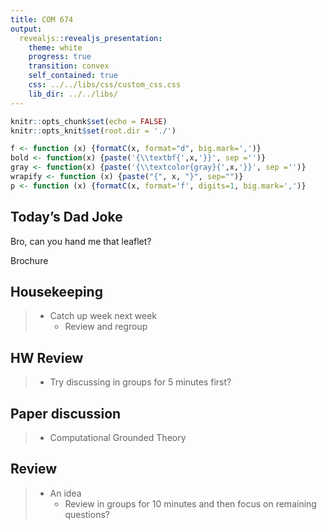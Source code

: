 ```yaml
---
title: COM 674
output: 
  revealjs::revealjs_presentation:
    theme: white
    progress: true
    transition: convex
    self_contained: true
    css: ../../libs/css/custom_css.css
    lib_dir: ../../libs/
---
```


```r
knitr::opts_chunk$set(echo = FALSE)
knitr::opts_knit$set(root.dir = './')

f <- function (x) {formatC(x, format="d", big.mark=',')}
bold <- function(x) {paste('{\\textbf{',x,'}}', sep ='')}
gray <- function(x) {paste('{\\textcolor{gray}{',x,'}}', sep ='')}
wrapify <- function (x) {paste("{", x, "}", sep="")}
p <- function (x) {formatC(x, format='f', digits=1, big.mark=',')}
```

## Today's Dad Joke

Bro, can you hand me that leaflet?

<span class='fragment'>
Brochure
</span>

## Housekeeping

> - Catch up week next week
>   - Review and regroup

## HW Review

> - Try discussing in groups for 5 minutes first?


## Paper discussion

> - Computational Grounded Theory 

## Review

> - An idea
>   - Review in groups for 10 minutes and then focus on remaining questions?
